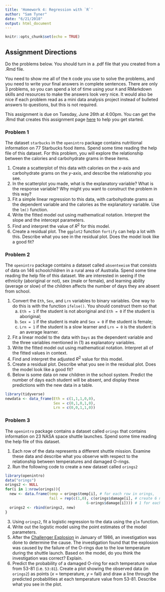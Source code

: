 ```yaml
---
title: 'Homework 4: Regression with `R`'
author: "Sam Tyner"
date: "6/21/2018"
output: html_document
---
```


```r
knitr::opts_chunk$set(echo = TRUE)
```

## Assignment Directions

Do the problems below. You should turn in a .pdf file that you created from a .Rmd file. 

You need to show me all of the `R` code you use to solve the problems, and you need to write your final answers in complete sentences. There are only 3 problems, so you can spend a lot of time using your `R` and RMarkdown skills and resources to make the answers look very nice. It would also be nice if each problem read as a mini data analysis project instead of bulleted answers to questions, but this is not required. 

This assignment is due on Tuesday, June 26th at 4:00pm. You can get the .Rmd that creates this assignment page [here](https://raw.githubusercontent.com/CSAFE-ISU/REU-materials-2018/master/homeworks/assn-4.Rmd) to help you get started. 

### Problem 1

The dataset `starbucks` in the `openintro` package contains nutritional information on 77 Starbucks food items. Spend some time reading the help file of this dataset. For this problem, you will explore the relationship between the calories and carbohydrate grams in these items. 

1. Create a scatterplot of this data with calories on the $x$-axis and carbohydrate grams on the $y$-axis, and describe the relationship you see.
2. In the scatterplot you made, what is the explanatory variable? What is the response variable? Why might you want to construct the problem in this way? 
3. Fit a simple linear regression to this data, with carbohydrate grams as the dependent variable and the calories as the explanatory variable. Use the `lm()` function. 
4. Write the fitted model out using mathematical notation. Interpret the slope and the intercept parameters. 
5. Find and interpret the value of $R^2$ for this model. 
5. Create a residual plot. The `ggplot2` function `fortify` can help a lot with this. Describe what you see in the residual plot. Does the model look like a good fit? 

### Problem 2

The `openintro` package contains a dataset called `absenteeism` that consists of data on 146 schoolchildren in a rural area of Australia. Spend some time reading the help file of this dataset. We are interested in seeing if the ethnicity (aboriginal or not), sex (male or female), and learning ability (average or slow) of the children affects the number of days they are absent from school. 

1. Convert the `Eth`, `Sex`, and `Lrn` variables to binary variables. One way to do this is with the function `ifelse()`. You should construct them so that
    a. `Eth = 1` if the student is not aboriginal and `Eth = 0` if the student is aboriginal;  
    b. `Sex = 1` if the student is male and `Sex = 0` if the student is female;
    c. `Lrn = 1` if the student is a slow learner and `Lrn = 0` is the student is an average learner. 
2. Fit a linear model to the data with `Days` as the dependent variable and the three variables mentioned in (1) as explanatory variables. 
3. Write the fitted model out using mathematical notation. Interpret all of the fitted values in context. 
4. Find and interpret the adjusted $R^2$ value for this model. 
5. Create a residual plot. Describe what you see in the residual plot. Does the model look like a good fit? 
6. Below is some data on new children in the school system. Predict the number of days each student will be absent, and display these predictions with the new data in a table. 
```r
library(tidyverse)
newdata <- data_frame(Eth = c(1,1,1,0,0),
                      Sex = c(0,1,0,1,0),
                      Lrn = c(0,0,1,1,0)) 
```

### Problem 3

The `openintro` package contains a dataset called `orings` that contains information on 23 NASA space shuttle launches. Spend some time reading the help file of this dataset.

1. Each row of the data represents a different shuttle mission. Examine these data and describe what you observe with respect to the relationship between temperatures and damaged O-rings.
2. Run the following code to create a new dataset called `orings2`
```r
library(openintro)
data("orings")
orings2 <- NULL
for(i in 1:nrow(orings)){
  new <- data.frame(temp = orings$temp[i], # for each row in orings,
                    fail = rep(c(1,0), c(orings$damage[i], # create 6 new rows:
                                     6-orings$damage[i]))) # 1 for each launch
  orings2 <- rbind(orings2, new)
}
```
3. Using `orings2`, fit a logistic regression to the data using the `glm` function. 
4. Write out the logistic model using the point estimates of the model parameters.
5. After the [Challenger Explosion](https://en.wikipedia.org/wiki/Space_Shuttle_Challenger_disaster) in January of 1986, an investigation was done to determine the cause. The investigation found that the explosion was caused by the failure of the O-rings due to the low temperature during the shuttle launch. Based on the model, do you think the investigation was correct? Explain.
6. Predict the probability of a damaged O-ring for each temperature value from 53-81 (i.e. `53:81`). Create a plot showing the observed data (in `orings2`) as points ($x$ = temperature, $y$ = fail) and draw a line through the predicted probabilities at each temperature value from 53-81. Describe what you see in the plot. 